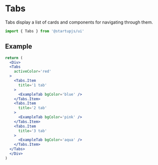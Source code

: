 
# Tabs

Tabs display a list of cards and components for navigating through them.

```jsx
import { Tabs } from '@startupjs/ui'
```

## Example

```jsx example
return (
  <Div>
  <Tabs
    activeColor='red'
  >
    <Tabs.Item
      title='1 tab'
    >
      <ExampleTab bgColor='blue' />
    </Tabs.Item>
    <Tabs.Item
      title='2 tab'
    >
      <ExampleTab bgColor='pink' />
    </Tabs.Item>
    <Tabs.Item
      title='3 tab'
    >
      <ExampleTab bgColor='aqua' />
    </Tabs.Item>
  </Tabs>
  </Div>
)
```
